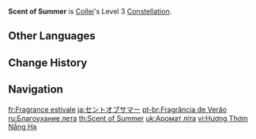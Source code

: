 {{Constellation Infobox
|image         = Constellation Scent of Summer.png
|character     = Collei
|level         = 3
|description   = Increases the Level of [[Floral Brush]] by 3.<br>Maximum upgrade level is 15.
|utility1      = Talent Level Increase
|utility2      = Elemental Skill Level Increase
}}
'''Scent of Summer''' is [[Collei]]'s Level 3 [[Constellation]].

==Other Languages==
{{Other Languages
|en      = Scent of Summer
|zhs     = 夏堇芳菲
|zhs_rm  = Xiàjǐn Fāngfēi
|zht     = 夏堇芳菲
|zht_rm  = Xiàjǐn Fāngfēi
|zh_tl   = 
|ja      = セントオブサマー
|ja_rm   = Sento obu Samaa
|ja_tl   = Scent of Summer
|ko      = 여름의 향기
|ko_rm   = Yeoreum-ui Hyanggi
|ko_tl   = Scent of Summer
|es      = Fragancia estival
|es_tl   = Summer Fragrance
|fr      = Fragrance estivale
|fr_tl   = Summer Fragrance
|ru      = Благоухание лета
|ru_tl   = Fragrance of Summer
|th      = Scent of Summer
|vi      = Hương Thơm Nắng Hạ
|vi_tl   = 
|de      = Blütenduft im Sommer
|de_tl   = Flower Scent During Summer
|id      = Scent of Summer
|pt      = Fragrância de Verão
|pt_tl   = 
|tr      = Yaz Kokusu
|tr_tl   = Summer Scent
|it      = Profumo d'estate
|it_tl   = Scent of Summer
}}

==Change History==
{{Change History|3.0}}

==Navigation==
{{Talent Navbox|Collei}}

[[fr:Fragrance estivale]]
[[ja:セントオブサマー]]
[[pt-br:Fragrância de Verão]]
[[ru:Благоухание лета]]
[[th:Scent of Summer]]
[[uk:Аромат літа]]
[[vi:Hương Thơm Nắng Hạ]]